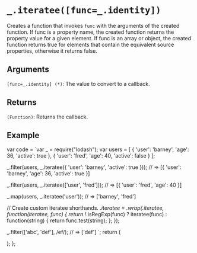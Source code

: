 # `_.iteratee([func=_.identity])`

Creates a function that invokes `func` with the arguments of the created function. If func is a property name, the created function returns the property value for a given element. If func is an array or object, the created function returns true for elements that contain the equivalent source properties, otherwise it returns false.

## Arguments

`[func=_.identity] (*)`: The value to convert to a callback.

## Returns

`(Function)`: Returns the callback.

## Example


var code = `var _ = require("lodash");
var users = [
  { 'user': 'barney', 'age': 36, 'active': true },
  { 'user': 'fred',   'age': 40, 'active': false }
];
 
_.filter(users, _.iteratee({ 'user': 'barney', 'active': true }));
// => [{ 'user': 'barney', 'age': 36, 'active': true }]
 
_.filter(users, _.iteratee(['user', 'fred']));
// => [{ 'user': 'fred', 'age': 40 }]
 
_.map(users, _.iteratee('user'));
// => ['barney', 'fred']
 
// Create custom iteratee shorthands.
_.iteratee = _.wrap(_.iteratee, function(iteratee, func) {
  return !_.isRegExp(func) ? iteratee(func) : function(string) {
    return func.test(string);
  };
});
 
_.filter(['abc', 'def'], /ef/);
// => ['def']
`;
  return (
    <div>
      <Embed source={code} />
    </div>
  );
};

<Demo />
